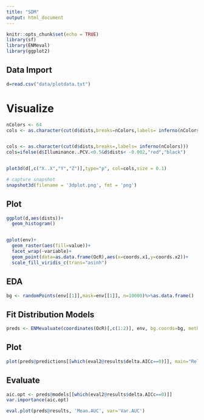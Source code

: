 ```yaml
---
title: "SDM"
output: html_document
---
```


```r
knitr::opts_chunk$set(echo = TRUE)
library(sf)
library(ENMeval)
library(ggplot2)
```

## Data Import


```r
d=read.csv("data/plotdata.txt")

```

# Visualize

```r
nColors <- 64
cols <- as.character(cut(d$dists,breaks=nColors,labels= inferno(nColors)))


cols <- as.character(cut(d$dists,breaks=,labels= inferno(nColors)))
cols=ifelse(d$Illuminance..PCV.<0.5&d$dists< -0.002,"red","black")


plot3d(d[,c("X..X","Y","Z")],type="p", col=cols,size = 0.1)

# capture snapshot
snapshot3d(filename = '3dplot.png', fmt = 'png')

```



## Plot

```r

ggplot(d,aes(dists))+
  geom_histogram()


gplot(env)+
  geom_raster(aes(fill=value))+
  facet_wrap(~variable)+
  geom_point(data=as.data.frame(OcR),aes(x=coords.x1,y=coords.x2))+
  scale_fill_viridis_c(trans="asinh")

```


## EDA

```r
bg <- randomPoints(env[[1]],mask=env[[1]], n=10000)%>%as.data.frame()


```

## Fit Distribution Models

```r

preds <- ENMevaluate(coordinates(OcR)[,c(1:2)], env, bg.coords=bg, method='jackknife', RMvalues=c(1,2), fc=c('L','LQ','LQP'), parallel=TRUE)

```


## Plot

```r
plot(preds@predictions[[which(eval2@results$delta.AICc==0)]], main="Relative occurrence rate")

```


## Evaluate
```r
aic.opt <- preds@models[[which(eval2@results$delta.AICc==0)]]
var.importance(aic.opt)

eval.plot(preds@results, 'Mean.AUC', var='Var.AUC')
```
